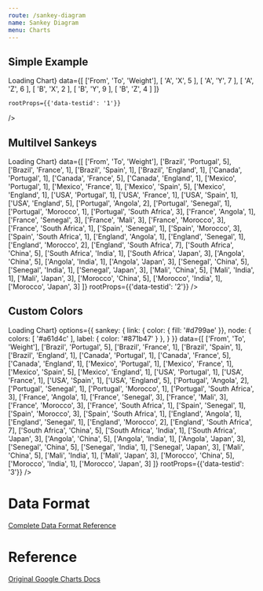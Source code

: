 ```yaml
---
route: /sankey-diagram
name: Sankey Diagram
menu: Charts
---
```



## Simple Example

<Playground>
  <Chart 
    width={600}
    height={"300px"}
    chartType="Sankey"
    loader={<div>Loading Chart</div>}
    data={[
      ['From', 'To', 'Weight'],
      [ 'A', 'X', 5 ],
      [ 'A', 'Y', 7 ],
      [ 'A', 'Z', 6 ],
      [ 'B', 'X', 2 ],
      [ 'B', 'Y', 9 ],
      [ 'B', 'Z', 4 ]
    ]}

    rootProps={{'data-testid': '1'}}
  />
</Playground>

## Multilvel Sankeys

<Playground>
  <Chart 
    width={600}
    height={"300px"}
    chartType="Sankey"
    loader={<div>Loading Chart</div>}
    data={[
      ['From', 'To', 'Weight'],
      ['Brazil', 'Portugal', 5],
      ['Brazil', 'France', 1],
      ['Brazil', 'Spain', 1],
      ['Brazil', 'England', 1],
      ['Canada', 'Portugal', 1],
      ['Canada', 'France', 5],
      ['Canada', 'England', 1],
      ['Mexico', 'Portugal', 1],
      ['Mexico', 'France', 1],
      ['Mexico', 'Spain', 5],
      ['Mexico', 'England', 1],
      ['USA', 'Portugal', 1],
      ['USA', 'France', 1],
      ['USA', 'Spain', 1],
      ['USA', 'England', 5],
      ['Portugal', 'Angola', 2],
      ['Portugal', 'Senegal', 1],
      ['Portugal', 'Morocco', 1],
      ['Portugal', 'South Africa', 3],
      ['France', 'Angola', 1],
      ['France', 'Senegal', 3],
      ['France', 'Mali', 3],
      ['France', 'Morocco', 3],
      ['France', 'South Africa', 1],
      ['Spain', 'Senegal', 1],
      ['Spain', 'Morocco', 3],
      ['Spain', 'South Africa', 1],
      ['England', 'Angola', 1],
      ['England', 'Senegal', 1],
      ['England', 'Morocco', 2],
      ['England', 'South Africa', 7],
      ['South Africa', 'China', 5],
      ['South Africa', 'India', 1],
      ['South Africa', 'Japan', 3],
      ['Angola', 'China', 5],
      ['Angola', 'India', 1],
      ['Angola', 'Japan', 3],
      ['Senegal', 'China', 5],
      ['Senegal', 'India', 1],
      ['Senegal', 'Japan', 3],
      ['Mali', 'China', 5],
      ['Mali', 'India', 1],
      ['Mali', 'Japan', 3],
      ['Morocco', 'China', 5],
      ['Morocco', 'India', 1],
      ['Morocco', 'Japan', 3]
    ]}
    rootProps={{'data-testid': '2'}}
  />
</Playground>

## Custom Colors

<Playground>
  <Chart 
    width={600}
    height={"300px"}
    chartType="Sankey"
    loader={<div>Loading Chart</div>}
    options={{
      sankey: {
        link: { color: { fill: '#d799ae' }},
        node: { 
          colors: [ '#a61d4c' ],
          label: { color: '#871b47' } 
        },
      }
    }}
    data={[
      ['From', 'To', 'Weight'],
      ['Brazil', 'Portugal', 5],
      ['Brazil', 'France', 1],
      ['Brazil', 'Spain', 1],
      ['Brazil', 'England', 1],
      ['Canada', 'Portugal', 1],
      ['Canada', 'France', 5],
      ['Canada', 'England', 1],
      ['Mexico', 'Portugal', 1],
      ['Mexico', 'France', 1],
      ['Mexico', 'Spain', 5],
      ['Mexico', 'England', 1],
      ['USA', 'Portugal', 1],
      ['USA', 'France', 1],
      ['USA', 'Spain', 1],
      ['USA', 'England', 5],
      ['Portugal', 'Angola', 2],
      ['Portugal', 'Senegal', 1],
      ['Portugal', 'Morocco', 1],
      ['Portugal', 'South Africa', 3],
      ['France', 'Angola', 1],
      ['France', 'Senegal', 3],
      ['France', 'Mali', 3],
      ['France', 'Morocco', 3],
      ['France', 'South Africa', 1],
      ['Spain', 'Senegal', 1],
      ['Spain', 'Morocco', 3],
      ['Spain', 'South Africa', 1],
      ['England', 'Angola', 1],
      ['England', 'Senegal', 1],
      ['England', 'Morocco', 2],
      ['England', 'South Africa', 7],
      ['South Africa', 'China', 5],
      ['South Africa', 'India', 1],
      ['South Africa', 'Japan', 3],
      ['Angola', 'China', 5],
      ['Angola', 'India', 1],
      ['Angola', 'Japan', 3],
      ['Senegal', 'China', 5],
      ['Senegal', 'India', 1],
      ['Senegal', 'Japan', 3],
      ['Mali', 'China', 5],
      ['Mali', 'India', 1],
      ['Mali', 'Japan', 3],
      ['Morocco', 'China', 5],
      ['Morocco', 'India', 1],
      ['Morocco', 'Japan', 3]
    ]}
    rootProps={{'data-testid': '3'}}
  />
</Playground>



# Data Format

[Complete Data Format Reference](https://developers.google.com/chart/interactive/docs/gallery/sankey#data-format)

# Reference 

[Original Google Charts Docs](https://developers.google.com/chart/interactive/docs/gallery/sankey)
